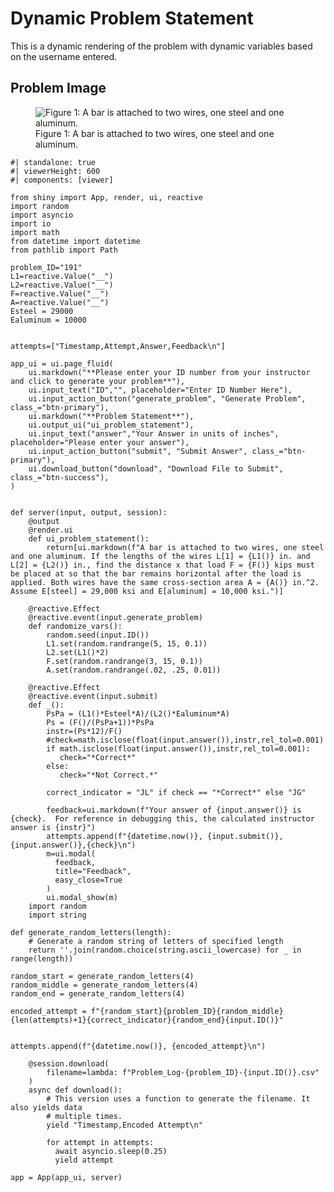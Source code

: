 # Dynamic Problem Statement {.unnumbered}

This is a dynamic rendering of the problem with dynamic variables based on the username entered. 


## Problem Image

![Figure 1: A bar is attached to two wires, one steel and one aluminum.](images/191.png){fig-alt="Picture with a bar attached to two wires. The distance between the wires in 12 in. The length of the aluminum wire is L[1] and the length of the steel wire is L[2]. The load F is applied at some distance along the bar, x, measured from the aluminum wire. "}

```shinylive-python
#| standalone: true
#| viewerHeight: 600
#| components: [viewer]

from shiny import App, render, ui, reactive
import random
import asyncio
import io
import math
from datetime import datetime
from pathlib import Path

problem_ID="191"
L1=reactive.Value("__")
L2=reactive.Value("__")
F=reactive.Value("__")
A=reactive.Value("__")
Esteel = 29000
Ealuminum = 10000


attempts=["Timestamp,Attempt,Answer,Feedback\n"]

app_ui = ui.page_fluid(
    ui.markdown("**Please enter your ID number from your instructor and click to generate your problem**"),
    ui.input_text("ID","", placeholder="Enter ID Number Here"),
    ui.input_action_button("generate_problem", "Generate Problem", class_="btn-primary"),
    ui.markdown("**Problem Statement**"),
    ui.output_ui("ui_problem_statement"),
    ui.input_text("answer","Your Answer in units of inches", placeholder="Please enter your answer"),
    ui.input_action_button("submit", "Submit Answer", class_="btn-primary"),
    ui.download_button("download", "Download File to Submit", class_="btn-success"),
)


def server(input, output, session):
    @output
    @render.ui
    def ui_problem_statement():
        return[ui.markdown(f"A bar is attached to two wires, one steel and one aluminum. If the lengths of the wires L[1] = {L1()} in. and L[2] = {L2()} in., find the distance x that load F = {F()} kips must be placed at so that the bar remains horizontal after the load is applied. Both wires have the same cross-section area A = {A()} in.^2. Assume E[steel] = 29,000 ksi and E[aluminum] = 10,000 ksi.")]
    
    @reactive.Effect
    @reactive.event(input.generate_problem)
    def randomize_vars():
        random.seed(input.ID())
        L1.set(random.randrange(5, 15, 0.1))
        L2.set(L1()*2)
        F.set(random.randrange(3, 15, 0.1))
        A.set(random.randrange(.02, .25, 0.01))
        
    @reactive.Effect
    @reactive.event(input.submit)
    def _():
        PsPa = (L1()*Esteel*A)/(L2()*Ealuminum*A)
        Ps = (F()/(PsPa+1))*PsPa
        instr=(Ps*12)/F()
        #check=math.isclose(float(input.answer()),instr,rel_tol=0.001)
        if math.isclose(float(input.answer()),instr,rel_tol=0.001):
           check="*Correct*"
        else:
           check="*Not Correct.*"
        
        correct_indicator = "JL" if check == "*Correct*" else "JG"
        
        feedback=ui.markdown(f"Your answer of {input.answer()} is {check}.  For reference in debugging this, the calculated instructor answer is {instr}")
        attempts.append(f"{datetime.now()}, {input.submit()},{input.answer()},{check}\n")
        m=ui.modal(
          feedback,
          title="Feedback",
          easy_close=True
        )
        ui.modal_show(m)
    import random
    import string

def generate_random_letters(length):
    # Generate a random string of letters of specified length
    return ''.join(random.choice(string.ascii_lowercase) for _ in range(length))   

random_start = generate_random_letters(4)  
random_middle = generate_random_letters(4)
random_end = generate_random_letters(4)    

encoded_attempt = f"{random_start}{problem_ID}{random_middle}{len(attempts)+1}{correct_indicator}{random_end}{input.ID()}"


attempts.append(f"{datetime.now()}, {encoded_attempt}\n")

    @session.download(
        filename=lambda: f"Problem_Log-{problem_ID}-{input.ID()}.csv"
    )
    async def download():
        # This version uses a function to generate the filename. It also yields data
        # multiple times.
        yield "Timestamp,Encoded Attempt\n"
   
        for attempt in attempts:
          await asyncio.sleep(0.25) 
          yield attempt

app = App(app_ui, server)

```

